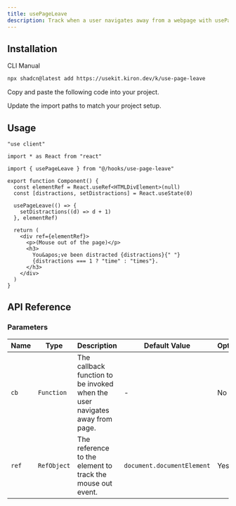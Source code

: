 ```yaml
---
title: usePageLeave
description: Track when a user navigates away from a webpage with usePageLeave.
---
```


<ComponentPreview name="use-page-leave-demo" />

## Installation

<CodeTabs>

<TabsList>
  <TabsTrigger value="cli">CLI</TabsTrigger>
  <TabsTrigger value="manual">Manual</TabsTrigger>
</TabsList>

<TabsContent value="cli">

```bash
npx shadcn@latest add https://usekit.kiron.dev/k/use-page-leave
```

</TabsContent>

<TabsContent value="manual">

<Steps>

<Step>Copy and paste the following code into your project.</Step>

<ComponentSource name="use-page-leave" />

<Step>Update the import paths to match your project setup.</Step>

</Steps>

</TabsContent>

</CodeTabs>

## Usage

```tsx {5, 11-13}
"use client"

import * as React from "react"

import { usePageLeave } from "@/hooks/use-page-leave"

export function Component() {
  const elementRef = React.useRef<HTMLDivElement>(null)
  const [distractions, setDistractions] = React.useState(0)

  usePageLeave(() => {
    setDistractions((d) => d + 1)
  }, elementRef)

  return (
    <div ref={elementRef}>
      <p>(Mouse out of the page)</p>
      <h3>
        You&apos;ve been distracted {distractions}{" "}
        {distractions === 1 ? "time" : "times"}.
      </h3>
    </div>
  )
}
```

## API Reference

### Parameters

| Name  | Type        | Description                                                                 | Default Value              | Optional |
| ----- | ----------- | --------------------------------------------------------------------------- | -------------------------- | -------- |
| `cb`  | `Function`  | The callback function to be invoked when the user navigates away from page. | -                          | No       |
| `ref` | `RefObject` | The reference to the element to track the mouse out event.                  | `document.documentElement` | Yes      |
